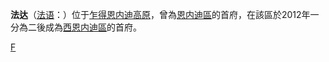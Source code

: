 {{Infobox settlement
| name = 法达
| native_name = Fada
| image_skyline = 
| imagesize = 
| image_caption = 
| image_flag = 
| image_shield = 
| pushpin_map = Chad
| pushpin_label_position = bottom
| pushpin_map_caption = 在乍得的位置
| subdivision_type = 国家
| subdivision_name = {{CHA}}
| subdivision_type1 = [[乍得行政区划|大区]]
| subdivision_name1 = [[西恩內迪區|西恩內迪區]]
| subdivision_type2 = [[乍得行政区划|省]]
| subdivision_name2 = [[法達省|法達省]]
| elevation_m = 
| elevation_ft = 
| area_total_km2 = 
| population_as_of = 2005年
| population_total = 23786
| population_density_km2 = 
| timezone = 
| utc_offset = 
| timezone_DST =
| utc_offset_DST = 
| latd = 17
| latm = 11
| lats = 
| latNS = N
| longd = 21
| longm = 35
| longs = 
| longEW = E
| website =  
}}
'''法达'''（[[法语|法语]]：'''{{lang|fr|Fada}}'''）位于[[乍得|乍得]][[恩内迪高原|恩内迪高原]]，曾為[[恩内迪區|恩内迪區]]的首府，在該區於2012年一分為二後成為[[西恩内迪區|西恩内迪區]]的首府。

{{Chad-stub}}
{{Wikivoyage|Fada}}
[[Category:乍得城市|F]]